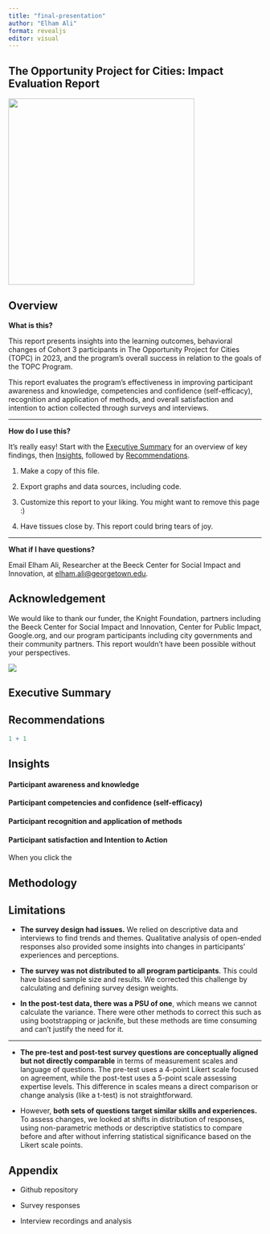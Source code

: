 ```yaml
---
title: "final-presentation"
author: "Elham Ali"
format: revealjs
editor: visual
---
```


## **The Opportunity Project for Cities:** Impact Evaluation Report

![](images/topc-logo-01.png){fig-align="left" width="370"}

## **Overview**

**What is this?**

This report presents insights into the learning outcomes, behavioral changes of Cohort 3 participants in The Opportunity Project for Cities (TOPC) in 2023, and the program's overall success in relation to the goals of the TOPC Program.

This report evaluates the program's effectiveness in improving participant awareness and knowledge, competencies and confidence (self-efficacy), recognition and application of methods, and overall satisfaction and intention to action collected through surveys and interviews. 

------------------------------------------------------------------------

**How do I use this?**

It's really easy! Start with the [Executive Summary] for an overview of key findings, then [Insights], followed by [Recommendations].

1.  Make a copy of this file. 

2.  Export graphs and data sources, including code.

3.  Customize this report to your liking. You might want to remove this page :) 

4.  Have tissues close by. This report could bring tears of joy.

------------------------------------------------------------------------

**What if I have questions?**

Email Elham Ali, Researcher at the Beeck Center for Social Impact and Innovation, at [[elham.ali\@georgetown.edu]{.underline}](http://elham.ali@georgetown.edu/). 

## Acknowledgement

We would like to thank our funder, the Knight Foundation, partners including the Beeck Center for Social Impact and Innovation, Center for Public Impact, Google.org, and our program participants including city governments and their community partners. This report wouldn't have been possible without your perspectives.

![](images/topc-partners.png){fig-align="left"}

## Executive Summary

## Recommendations

```r
1 + 1
```

## Insights

#### Participant awareness and knowledge 

#### Participant competencies and confidence (self-efficacy) 

#### Participant recognition and application of methods 

#### Participant satisfaction and Intention to Action

When you click the

## Methodology 

## Limitations 

-   **The survey design had issues.** We relied on descriptive data and interviews to find trends and themes. Qualitative analysis of open-ended responses also provided some insights into changes in participants' experiences and perceptions.

-   **The survey was not distributed to all program participants**. This could have biased sample size and results. We corrected this challenge by calculating and defining survey design weights.

-   **In the post-test data, there was a PSU of one**, which means we cannot calculate the variance. There were other methods to correct this such as using bootstrapping or jacknife, but these methods are time consuming and can't justify the need for it.

------------------------------------------------------------------------

-   **The pre-test and post-test survey questions are conceptually aligned but not directly comparable** in terms of measurement scales and language of questions. The pre-test uses a 4-point Likert scale focused on agreement, while the post-test uses a 5-point scale assessing expertise levels. This difference in scales means a direct comparison or change analysis (like a t-test) is not straightforward.

-   However, **both sets of questions target similar skills and experiences.** To assess changes, we looked at shifts in distribution of responses, using non-parametric methods or descriptive statistics to compare before and after without inferring statistical significance based on the Likert scale points.

## Appendix 

-   Github repository

-   Survey responses

-   Interview recordings and analysis
